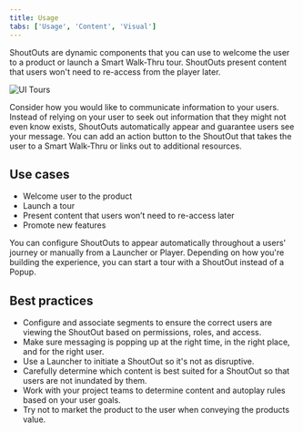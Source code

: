 ```yaml
---
title: Usage
tabs: ['Usage', 'Content', 'Visual']
---
```


<PageDescription>

  ShoutOuts are dynamic components that you can use to welcome the user to a product or launch a Smart Walk-Thru tour. ShoutOuts present content that users won't need to re-access from the player later.

</PageDescription>

<Row>
  <Column colLg={8}>

![UI Tours](images/WalkMe-shoutout-visual-1.png)

  </Column>
</Row>

Consider how you would like to communicate information to your users. Instead of relying on your user to seek out information that they might not even know exists, ShoutOuts automatically appear and guarantee users see your message. You can add an action button to the ShoutOut that takes the user to a Smart Walk-Thru or links out to additional resources.

## Use cases

* Welcome user to the product
* Launch a tour
* Present content that users won’t need to re-access later
* Promote new features

You can configure ShoutOuts to appear automatically throughout a users' journey or manually from a Launcher or Player. Depending on how you're building the experience, you can start a tour with a ShoutOut instead of a Popup.

## Best practices

* Configure and associate segments to ensure the correct users are viewing the ShoutOut based on permissions, roles, and access.
* Make sure messaging is popping up at the right time, in the right place, and for the right user.
* Use a Launcher to initiate a ShoutOut so it's not as disruptive.
* Carefully determine which content is best suited for a ShoutOut so that users are not inundated by them.
* Work with your project teams to determine content and autoplay rules based on your user goals.
* Try not to market the product to the user when conveying the products value.
